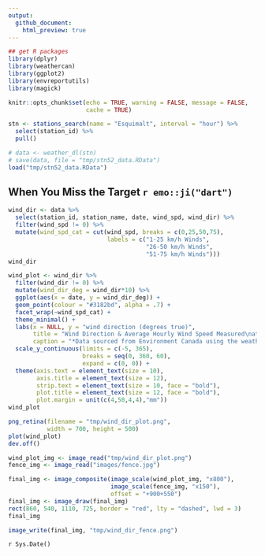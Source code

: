 ```yaml
---
output:
  github_document:
    html_preview: true
---
```


<!-- 
This file is licensed with the Creative Commons Attribution 4.0 International License.
-->


```r
## get R packages
library(dplyr)
library(weathercan)
library(ggplot2)
library(envreportutils)
library(magick)

knitr::opts_chunk$set(echo = TRUE, warning = FALSE, message = FALSE,
                      cache = TRUE)

stn <- stations_search(name = "Esquimalt", interval = "hour") %>% 
  select(station_id) %>% 
  pull()

# data <- weather_dl(stn)
# save(data, file = "tmp/stn52_data.RData")
load("tmp/stn52_data.RData")
```


## When You Miss the Target `r emo::ji("dart")`


```r
wind_dir <- data %>% 
  select(station_id, station_name, date, wind_spd, wind_dir) %>% 
  filter(wind_spd != 0) %>% 
  mutate(wind_spd_cat = cut(wind_spd, breaks = c(0,25,50,75),
                            labels = c("1-25 km/h Winds",
                                       "26-50 km/h Winds",
                                       "51-75 km/h Winds")))
wind_dir
```


```r
wind_plot <- wind_dir %>% 
  filter(wind_dir != 0) %>% 
  mutate(wind_dir_deg = wind_dir*10) %>% 
  ggplot(aes(x = date, y = wind_dir_deg)) +
  geom_point(colour = "#3182bd", alpha = .7) +
  facet_wrap(~wind_spd_cat) +
  theme_minimal() +
  labs(x = NULL, y = "wind direction (degrees true)",
       title = "Wind Direction & Average Hourly Wind Speed Measured\nat Esquimalt Harbour (1994-2019)",
       caption = "*Data sourced from Environment Canada using the weathercan R package") +
  scale_y_continuous(limits = c(-5, 365),
                     breaks = seq(0, 360, 60),
                     expand = c(0, 0)) +
  theme(axis.text = element_text(size = 10),
        axis.title = element_text(size = 12),
        strip.text = element_text(size = 10, face = "bold"),
        plot.title = element_text(size = 12, face = "bold"),
        plot.margin = unit(c(4,50,4,4),"mm"))
wind_plot
```

```r
png_retina(filename = "tmp/wind_dir_plot.png",
           width = 700, height = 500)
plot(wind_plot)
dev.off()
```

```r
wind_plot_img <- image_read("tmp/wind_dir_plot.png")
fence_img <- image_read("images/fence.jpg")

final_img <- image_composite(image_scale(wind_plot_img, "x800"),
                             image_scale(fence_img, "x150"),
                             offset = "+900+550")
final_img <- image_draw(final_img)
rect(860, 540, 1110, 725, border = "red", lty = "dashed", lwd = 3)
final_img
```

```r
image_write(final_img, "tmp/wind_dir_fence.png")
```




`r Sys.Date()`